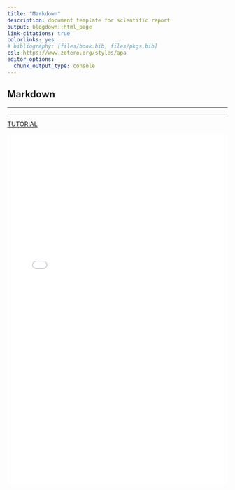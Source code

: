 ```yaml
---
title: "Markdown"
description: document template for scientific report
output: blogdown::html_page
link-citations: true
colorlinks: yes
# bibliography: [files/book.bib, files/pkgs.bib]
csl: https://www.zotero.org/styles/apa
editor_options: 
  chunk_output_type: console
---
```


## Markdown

***
***

[TUTORIAL](https://www.markdowntutorial.com/es/)

<embed src="rmarkdown.pdf" width="100%" height="800" alt="pdf" pluginspage="http://www.adobe.com/products/acrobat/readstep2.html">

